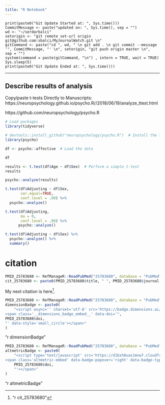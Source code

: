 ```yaml
---
title: "R Notebook"
---
```




```
print(paste0("Git Update Started at: ", Sys.time()))
CommitMessage <- paste("updated on: ", Sys.time(), sep = "")
wd <- "~/serdarbalci"
setorigin <- "git remote set-url origin git@github.com:sbalci/MyJournalWatch.git \n"
gitCommand <- paste("cd ", wd, " \n git add . \n git commit --message '", CommitMessage, "' \n", setorigin, "git push origin master \n",  sep = "")
system(command = paste(gitCommand, "\n") , intern = TRUE, wait = TRUE)
Sys.sleep(5)
print(paste0("Git Update Ended at: ", Sys.time()))
```




---

## Describe results of analysis

Copy/paste t-tests Directly to Manuscripts: https://neuropsychology.github.io/psycho.R//2018/06/19/analyze_ttest.html

https://github.com/neuropsychology/psycho.R

    
```r
# Load packages
library(tidyverse)

# devtools::install_github("neuropsychology/psycho.R")  # Install the latest psycho version
library(psycho)

```

```r
df <- psycho::affective  # Load the data

df
```

```r

results <- t.test(df$Age ~ df$Sex)  # Perform a simple t-test
results
```


```r
psycho::analyze(results)

```


```r
t.test(df$Adjusting ~ df$Sex,
       var.equal=TRUE, 
       conf.level = .90) %>% 
  psycho::analyze()
```

```r

t.test(df$Adjusting, 
       mu = 0,
       conf.level = .90) %>% 
      psycho::analyze()

```

```r

t.test(df$Adjusting ~ df$Sex) %>% 
  psycho::analyze() %>% 
  summary()

```

# citation

```r
PMID_25783680 <- RefManageR::ReadPubMed("25783680", database = "PubMed")
cit_25783680 <- paste0(PMID_25783680$title, " ", PMID_25783680$journal, " ", "PMID: https://www.ncbi.nlm.nih.gov/pubmed/?term=", PMID_25783680$eprint, " ", "doi: https://doi.org/", PMID_25783680$doi)
```

My next citation is here^["r cit_25783680"].


```r
PMID_25783680 <- RefManageR::ReadPubMed("25783680", database = "PubMed")
dimensionBadge <- paste0(
    "<script async='' charset='utf-8' src='https://badge.dimensions.ai/badge.js'></script>
<span class='__dimensions_badge_embed__' data-doi='",
PMID_25783680$doi,
"' data-style='small_circle'></span>"
)
```

"r dimensionBadge"


```r
PMID_25783680 <- RefManageR::ReadPubMed("25783680", database = "PubMed")
altmetricBadge <- paste0(
    "<script type='text/javascript' src='https://d1bxh8uas1mnw7.cloudfront.net/assets/embed.js'></script>
<span class='altmetric-embed' data-badge-popover='right' data-badge-type='donut' data-doi='",
    PMID_25783680$doi,
    "'></span>"
)

```


"r altmetricBadge"


